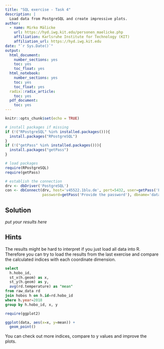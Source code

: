 ```yaml
---
title: "SQL exercise - Task 4"
description: |
  Load data from PostgreSQL and create impressive plots.
author:
  - name: Mirko Mälicke
    url: https://hyd.iwg.kit.edu/personen_maelicke.php
    affiliation: Karlsruhe Institute for Technology (KIT)
    affiliation_url: https://hyd.iwg.kit.edu
date: "`r Sys.Date()`"
output:  
  html_document:
    number_sections: yes
    toc: yes
    toc_float: yes
  html_notebook:
    number_sections: yes
    toc: yes
    toc_float: yes
  radix::radix_article:
    toc: yes
  pdf_document:
    toc: yes
---
```


```r
knitr::opts_chunk$set(echo = TRUE)

# install packages if missing
if (!("RPostgreSQL" %in% installed.packages())){
  install.packages("RPostgreSQL")
}
if (!("getPass" %in% installed.packages())){
  install.packages("getPass")
}

# load packages
require(RPostgreSQL)
require(getPass)

# establish the connection
drv <- dbDriver('PostgreSQL')
con <- dbConnect(drv, host='v45522.1blu.de', port=5432, user=getPass('Provide the user'), 
                 password=getPass('Provide the password'), dbname='datamanagement')
```

## Solution

*put your results here*

## Hints

The results might be hard to interpret if you just load all data into R. Therefore you can try to load the results from 
the last exercise and compare the calculated indices with each coordinate dimension.
```sql
select 
  h.hobo_id,
  st_x(h.geom) as x,
  st_y(h.geom) as y,
  avg(rd.temperature) as "mean"
from raw_data rd
join hobos h on h.id=rd.hobo_id
where h.year=2018
group by h.hobo_id, x, y
```

```r
require(ggplot2)

ggplot(data, aes(x=x, y=mean)) + 
  geom_point()
```

You can check out more indices, compare to y values and improve the plots.
